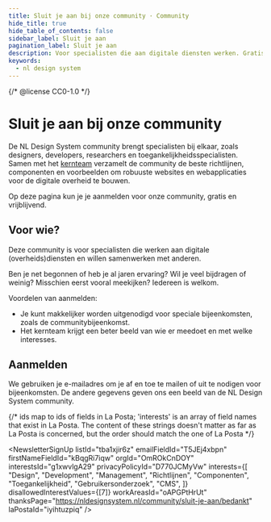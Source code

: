 ```yaml
---
title: Sluit je aan bij onze community · Community
hide_title: true
hide_table_of_contents: false
sidebar_label: Sluit je aan
pagination_label: Sluit je aan
description: Voor specialisten die aan digitale diensten werken. Gratis en vrijblijvend.
keywords:
  - nl design system
---
```


{/* @license CC0-1.0 */}


# Sluit je aan bij onze community

De NL Design System community brengt specialisten bij elkaar, zoals designers, developers, researchers en toegankelijkheidsspecialisten. Samen met het [kernteam](/project/kernteam) verzamelt de community de beste richtlijnen, componenten en voorbeelden om robuuste websites en webapplicaties voor de digitale overheid te bouwen.

Op deze pagina kun je je aanmelden voor onze community, gratis en vrijblijvend.

## Voor wie?

Deze community is voor specialisten die werken aan digitale (overheids)diensten en willen samenwerken met anderen.

Ben je net begonnen of heb je al jaren ervaring? Wil je veel bijdragen of weinig? Misschien eerst vooral meekijken? Iedereen is welkom.

Voordelen van aanmelden:

- Je kunt makkelijker worden uitgenodigd voor speciale bijeenkomsten, zoals de communitybijeenkomst.
- Het kernteam krijgt een beter beeld van wie er meedoet en met welke interesses.

## Aanmelden

We gebruiken je e-mailadres om je af en toe te mailen of uit te nodigen voor bijeenkomsten. De andere gegevens geven ons een beeld van de NL Design System community.

{/* ids map to ids of fields in La Posta; 'interests' is an array of field names that exist in La Posta. The content of these strings doesn't matter as far as La Posta is concerned, but the order should match the one of La Posta */}

<NewsletterSignUp
  listId="tba1xjir6z"
  emailFieldId="T5JEj4xbpn"
  firstNameFieldId="kBqgRi7iqw"
  orgId="OmROkCnDOY"
  interestsId="g1xwvlgA29"
  privacyPolicyId="D770JCMyVw"
  interests={[
    "Design",
    "Development",
    "Management",
    "Richtlijnen",
    "Componenten",
    "Toegankelijkheid",
    "Gebruikersonderzoek",
    "CMS",
  ]}
  disallowedInterestValues={[7]}
  workAreasId="oAPGPtHrUt"
  thanksPage="https://nldesignsystem.nl/community/sluit-je-aan/bedankt"
  laPostaId="iyihtuzpiq"
/>
